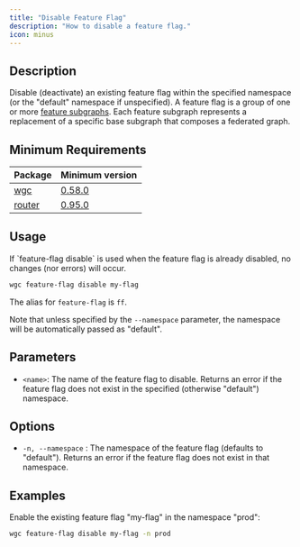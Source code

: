 ```yaml
---
title: "Disable Feature Flag"
description: "How to disable a feature flag."
icon: minus
---
```


## Description

Disable (deactivate) an existing feature flag within the specified namespace (or the "default" namespace if unspecified). A feature flag is a group of one or more [feature subgraphs](/cli/feature-subgraph). Each feature subgraph represents a replacement of a specific base subgraph that composes a federated graph.

## Minimum Requirements

|Package|Minimum version|
|---|---|
|[wgc](/cli/intro)|[0.58.0](https://github.com/wundergraph/cosmo/compare/wgc@0.57.7...wgc@0.58.0)|
|[router](/router/intro)|[0.95.0](https://github.com/wundergraph/cosmo/releases/tag/router%400.95.0)|

## Usage

<Info>
  If `feature-flag disable` is used when the feature flag is already disabled, no changes (nor errors) will occur.
</Info>

```bash
wgc feature-flag disable my-flag
```

The alias for `feature-flag` is `ff`.

Note that unless specified by the `--namespace` parameter, the namespace will be automatically passed as "default".

## Parameters

* `<name>`: The name of the feature flag to disable. Returns an error if the feature flag does not exist in the specified (otherwise "default") namespace.

## Options

* `-n, --namespace` : The namespace of the feature flag (defaults to "default"). Returns an error if the feature flag does not exist in that namespace.

## Examples

Enable the existing feature flag "my-flag" in the namespace "prod":

```bash
wgc feature-flag disable my-flag -n prod
```

